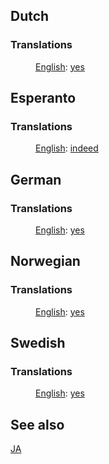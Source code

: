 ==Dutch==

===Translations===

:[[English]]: [[yes]]

==Esperanto==

===Translations===

:[[English]]: [[indeed]]

==German==

===Translations===

:[[English]]: [[yes]]

==Norwegian==

===Translations===

:[[English]]: [[yes]]

==Swedish==

===Translations===

:[[English]]: [[yes]]

==See also==

[[JA]]